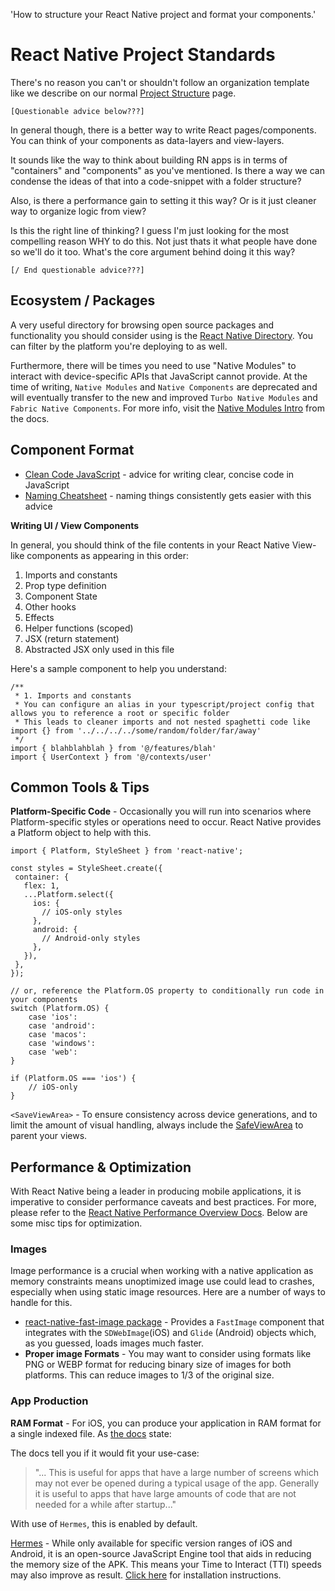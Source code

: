  'How to structure your React Native project and format your components.'

# React Native Project Standards

There's no reason you can't or shouldn't follow an organization template like we describe on our normal [Project Structure](/project-structure) page.

`[Questionable advice below???]`

In general though, there is a better way to write React pages/components. You can think of your components as data-layers and view-layers.

It sounds like the way to think about building RN apps is in terms of "containers" and "components" as you've mentioned. Is there a way we can condense the ideas of that into a code-snippet with a folder structure?

Also, is there a performance gain to setting it this way? Or is it just cleaner way to organize logic from view?

Is this the right line of thinking? I guess I'm just looking for the most compelling reason WHY to do this. Not just thats it what people have done so we'll do it too. What's the core argument behind doing it this way?

`[/ End questionable advice???]`

## Ecosystem / Packages

A very useful directory for browsing open source packages and functionality you should consider using is the [React Native Directory](https://reactnative.directory/). You can filter by the platform you're deploying to as well.

Furthermore, there will be times you need to use "Native Modules" to interact with device-specific APIs that JavaScript cannot provide. At the time of writing, `Native Modules` and `Native Components` are deprecated and will eventually transfer to the new and improved `Turbo Native Modules` and `Fabric Native Components`. For more info, visit the [Native Modules Intro](https://reactnative.dev/docs/native-modules-intro) from the docs.

## Component Format

- [Clean Code JavaScript](https://github.com/ryanmcdermott/clean-code-javascript) - advice for writing clear, concise code in JavaScript
- [Naming Cheatsheet](https://github.com/kettanaito/naming-cheatsheet) - naming things consistently gets easier with this advice

**Writing UI / View Components**

In general, you should think of the file contents in your React Native View-like components as appearing in this order:

1. Imports and constants
2. Prop type definition
3. Component State
4. Other hooks
5. Effects
6. Helper functions (scoped)
7. JSX (return statement)
8. Abstracted JSX only used in this file

Here's a sample component to help you understand:

```tsx
/**
 * 1. Imports and constants
 * You can configure an alias in your typescript/project config that allows you to reference a root or specific folder
 * This leads to cleaner imports and not nested spaghetti code like import {} from '../../../../some/random/folder/far/away'
 */
import { blahblahblah } from '@/features/blah'
import { UserContext } from '@/contexts/user'

```

## Common Tools & Tips

**Platform-Specific Code** - Occasionally you will run into scenarios where Platform-specific styles or operations need to occur. React Native provides a Platform object to help with this.

```tsx
import { Platform, StyleSheet } from 'react-native';

const styles = StyleSheet.create({
 container: {
   flex: 1,
   ...Platform.select({
     ios: {
       // iOS-only styles
     },
     android: {
       // Android-only styles
     },
   }),
 },
});

// or, reference the Platform.OS property to conditionally run code in your components
switch (Platform.OS) {
	case 'ios':
	case 'android':
	case 'macos':
	case 'windows':
	case 'web':
}

if (Platform.OS === 'ios') {
	// iOS-only
}
```

`<SaveViewArea>` - To ensure consistency across device generations, and to limit the amount of visual handling, always include the [SafeViewArea](https://reactnative.dev/docs/safeareaview) to parent your views.

## **Performance & Optimization**

With React Native being a leader in producing mobile applications, it is imperative to consider performance caveats and best practices. For more, please refer to the [React Native Performance Overview Docs](https://reactnative.dev/docs/performance). Below are some misc tips for optimization.

### Images

Image performance is a crucial when working with a native application as memory constraints means unoptimized image use could lead to crashes, especially when using static image resources. Here are a number of ways to handle for this.

- [react-native-fast-image package](https://www.npmjs.com/package/react-native-fast-image?activeTab=readme) - Provides a `FastImage` component that integrates with the `SDWebImage`(iOS) and `Glide` (Android) objects which, as you guessed, loads images much faster.
- **Proper image Formats** - You may want to consider using formats like PNG or WEBP format for reducing binary size of images for both platforms. This can reduce images to 1/3 of the original size.

### App Production

**RAM Format** - For iOS, you can produce your application in RAM format for a single indexed file. As [the docs](https://reactnative.dev/docs/ram-bundles-inline-requires) state:

The docs tell you if it would fit your use-case:

> "... This is useful for apps that have a large number of screens which may not ever be opened during a typical usage of the app. Generally it is useful to apps that have large amounts of code that are not needed for a while after startup..."

With use of `Hermes`, this is enabled by default.

[Hermes](https://hermesengine.dev/) - While only available for specific version ranges of iOS and Android, it is an open-source JavaScript Engine tool that aids in reducing the memory size of the APK. This means your Time to Interact (TTI) speeds may also improve as result. [Click here](https://reactnative.dev/docs/hermes) for installation instructions.